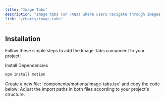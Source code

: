 ```yaml
---
title: "Image Tabs"
description: "Image tabs (or FAQs) where users navigate through images using tabs"
link: "/charts/image-tabs"
---
```



## Installation

Follow these simple steps to add the Image Tabs component to your project:

<Steps>

<Step>
Install Dependencies
</Step>

```bash
npm install motion
```

<Step>
Create a new file: `components/motions/image-tabs.tsx` and copy the code below:
</Step>

<Step>
    Adjust the import paths in both files according to your project's structure.
</Step>

</Steps>
